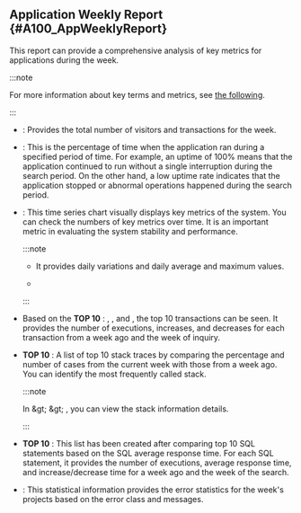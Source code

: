 
## Application Weekly Report {#A100_AppWeeklyReport}

This report can provide a comprehensive analysis of key metrics for applications during the week.

:::note

For more information about key terms and metrics, see [the following](#metricdesc).

:::

- <Cmdname sid="overview" className="b600" report />: Provides the total number of visitors and transactions for the week.

- <Cmdname sid="operating_rate" className="b600" report/>: This is the percentage of time when the application ran during a specified period of time. For example, an uptime of 100% means that the application continued to run without a single interruption during the search period. On the other hand, a low uptime rate indicates that the application stopped or abnormal operations happened during the search period.

- <Cmdname sid="performance_trend_chart" className="b600" report/>: This time series chart visually displays key metrics of the system. You can check the numbers of key metrics over time. It is an important metric in evaluating the system stability and performance.

  :::note

  - It provides daily variations and daily average and maximum values.

  - <Csvdownload />

  :::

- Based on the <Cmdname sid="transaction" className="b600" report/> **TOP 10** <Cmdname sid="comparison" className="b600" report/>: <Cmdname sid="txcount" className="b600" report/>, <Cmdname sid="error_cnt" className="b600" report/>, and <Cmdname sid="res_time_avg" className="b600" report/>, the top 10 transactions can be seen. It provides the number of executions, increases, and decreases for each transaction from a week ago and the week of inquiry.

- <Cmdname sid="top_stack" className="b600" report/> **TOP 10** <Cmdname sid="comparison" className="b600" report/>: A list of top 10 stack traces by comparing the percentage and number of cases from the current week with those from a week ago. You can identify the most frequently called stack.

  :::note

  In <Cmdname sid="side_analysis" className="uitext" /> &amp;gt; <Cmdname sid="side_stack" className="uitext" /> &amp;gt; <Cmdname sid="topstack" className="uitext" />, you can view the stack information details.

  :::

- <Cmdname sid="sql_res_time" className="b600" report/> **TOP 10** <Cmdname sid="comparison" className="b600" report/> <Cmdname sid="sql_res_time_support" className="b600" report/>: This list has been created after comparing top 10 SQL statements based on the SQL average response time. For each SQL statement, it provides the number of executions, average response time, and increase/decrease time for a week ago and the week of the search.

- <Cmdname sid="errors_in_project2" className="b600" report/>: This statistical information provides the error statistics for the week's projects based on the error class and messages.
